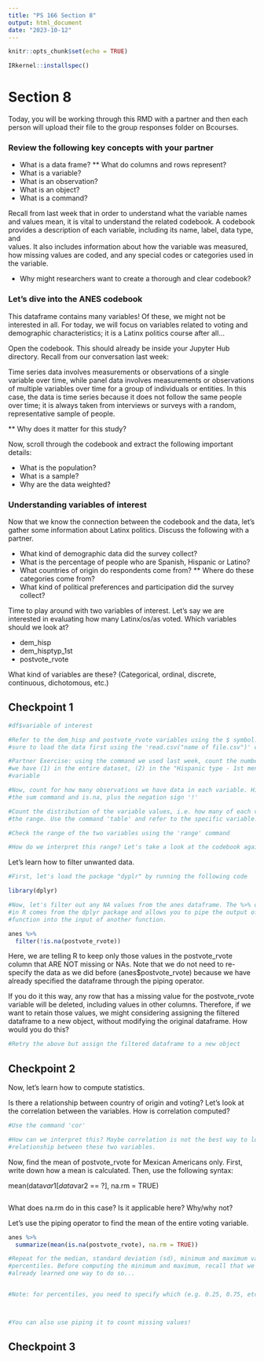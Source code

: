 ```yaml
---
title: "PS 166 Section 8"
output: html_document
date: "2023-10-12"
---
```


```r
knitr::opts_chunk$set(echo = TRUE)

IRkernel::installspec()

```

# Section 8

Today, you will be working through this RMD with a partner and then each person 
will upload their file to the group responses folder on Bcourses.

### Review the following key concepts with your partner

* What is a data frame?
** What do columns and rows represent?
* What is a variable?
* What is an observation?
* What is an object?
* What is a command?


Recall from last week that in order to understand what the variable names and 
values mean, it is vital to understand the related codebook. A codebook provides
a description of each variable, including its name, label, data type, and  
values. It also includes information about how the variable was measured, 
how missing values are coded, and any special codes or categories used in the 
variable. 

* Why might researchers want to create a thorough and clear codebook?

### Let's dive into the ANES codebook

This dataframe contains many variables! Of these, we might not be interested in 
all. For today, we will focus on variables related to voting and demographic 
characteristics; it is a Latinx politics course after all...

Open the codebook. This should already be inside your Jupyter Hub directory. 
Recall from our conversation last week:

Time series data involves measurements or observations of a single variable over
time, while panel data involves measurements or observations of multiple 
variables over time for a group of individuals or entities. In this case, 
the data is time series because it does not follow the same people over time; it
is always taken from interviews or surveys with a random, representative sample 
of people. 

** Why does it matter for this study?

Now, scroll through the codebook and extract the following important details:

*  What is the population?
*  What is a sample?
*  Why are the data weighted?

### Understanding variables of interest

Now that we know the connection between the codebook and the data, let's gather 
some information about Latinx politics. Discuss the following with a partner.

* What kind of demographic data did the survey collect?
* What is the percentage of people who are Spanish, Hispanic or Latino?
* What countries of origin do respondents come from?
** Where do these categories come from?
* What kind of political preferences and participation did the survey collect?

Time to play around with two variables of interest. Let's say we are interested 
in evaluating how many Latinx/os/as voted. Which variables should we look at?

* dem_hisp
* dem_hisptyp_1st
* postvote_rvote

What kind of variables are these? (Categorical, ordinal, discrete, continuous, 
dichotomous, etc.)

## Checkpoint 1

```r
#df$variable of interest

#Refer to the dem_hisp and postvote_rvote variables using the $ symbol. Make 
#sure to load the data first using the 'read.csv("name of file.csv")' command.

#Partner Exercise: using the command we used last week, count the number of NAs 
#we have (1) in the entire dataset, (2) in the "Hispanic type - 1st mention" 
#variable

#Now, count for how many observations we have data in each variable. Hint: use 
#the sum command and is.na, plus the negation sign '!'

#Count the distribution of the variable values, i.e. how many of each value in 
#the range. Use the command 'table' and refer to the specific variable. 

#Check the range of the two variables using the 'range' command

#How do we interpret this range? Let's take a look at the codebook again.

```

Let's learn how to filter unwanted data.

```r

#First, let's load the package "dyplr" by running the following code

library(dplyr)

#Now, let's filter out any NA values from the anes dataframe. The %>% operator 
#in R comes from the dplyr package and allows you to pipe the output of one 
#function into the input of another function.

anes %>%
  filter(!is.na(postvote_rvote))

```

Here, we are telling R to keep only those values in the postvote_rvote column 
that ARE NOT missing or NAs. Note that we do not need to re-specify the data as 
we did before (anes$postvote_rvote) because we have already specified the 
dataframe through the piping operator.

If you do it this way, any row that has a missing value for the postvote_rvote 
variable will be deleted, including values in other columns. Therefore, if we 
want to retain those values, we might considering assigning the filtered 
dataframe to a new object, without modifying the original dataframe. How
would you do this?

```r
#Retry the above but assign the filtered dataframe to a new object 

```

## Checkpoint 2

Now, let's learn how to compute statistics. 

Is there a relationship between country of origin and voting? Let's look at the 
correlation between the variables. How is correlation computed?

```r
#Use the command 'cor'

#How can we interpret this? Maybe correlation is not the best way to look at the
#relationship between these two variables.

```

Now, find the mean of postvote_rvote for Mexican Americans only. First, write 
down how a mean is calculated. Then, use the following syntax:

mean(data$var1[data$var2 == ?], na.rm = TRUE)

```r

```
What does na.rm do in this case? Is it applicable here? Why/why not?


Let's use the piping operator to find the mean of the entire voting variable.

```r

anes %>%
  summarize(mean(is.na(postvote_rvote), na.rm = TRUE))

#Repeat for the median, standard deviation (sd), minimum and maximum value, and 
#percentiles. Before computing the minimum and maximum, recall that we have 
#already learned one way to do so...


#Note: for percentiles, you need to specify which (e.g. 0.25, 0.75, etc.)



#You can also use piping it to count missing values!


```

## Checkpoint 3
